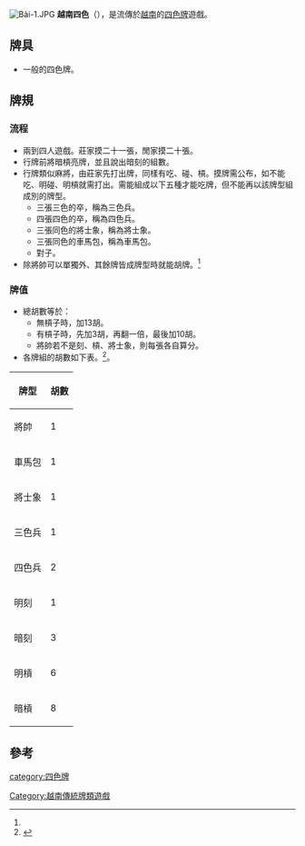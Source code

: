 [[File:Bài-1.JPG|thumb]]
'''越南四色'''（{{vie|v=Tứ sắc|hn=}}），是流傳於[[越南|越南]]的[[四色牌|四色牌]]遊戲。

==牌具==
*一般的四色牌。

==牌規==
===流程===
*兩到四人遊戲。莊家摸二十一張，閒家摸二十張。
*行牌前將暗槓亮牌，並且說出暗刻的組數。
*行牌類似麻將，由莊家先打出牌，同樣有吃、碰、槓。摸牌需公布，如不能吃、明碰、明槓就需打出。需能組成以下五種才能吃牌，但不能再以該牌型組成別的牌型。
**三張三色的卒，稱為三色兵。
**四張四色的卒，稱為四色兵。
**三張同色的將士象，稱為將士象。
**三張同色的車馬包，稱為車馬包。
**對子。
*除將帥可以單獨外、其餘牌皆成牌型時就能胡牌。<ref name="Tu Sac"></ref>

===牌值===
*總胡數等於：
**無槓子時，加13胡。
**有槓子時，先加3胡，再翻一倍，最後加10胡。
**將帥若不是刻、槓、將士象，則每張各自算分。
*各牌組的胡數如下表。<ref name="Tu Sac">{{Cite news|url=http://www.vinagames.com/tusac.html|title=Tu Sac Instruction|language=en|publisher=Vietnamese Games Online|author=|date=|accessdate=2013-09-09|archive-date=2013-10-04|archive-url=https://web.archive.org/web/20131004221859/http://www.vinagames.com/tusac.html|dead-url=no}}</ref>。
{| class="wikitable"
|-
! 牌型 !! 胡數 
|-
| 將帥 || 1 
|-
| 車馬包 || 1 
|-
| 將士象 || 1 
|-
| 三色兵 || 1 
|-
| 四色兵 || 2 
|-
| 明刻|| 1 
|-
| 暗刻|| 3 
|-
| 明槓|| 6 
|-
| 暗槓|| 8 
|}

==參考==
{{reflist}}

[[category:四色牌|category:四色牌]]
[[Category:越南傳統牌類遊戲|Category:越南傳統牌類遊戲]]